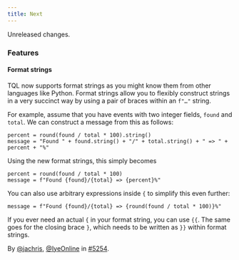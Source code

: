 ```yaml
---
title: Next
---
```


Unreleased changes.

### Features

#### Format strings

TQL now supports format strings as you might know them from other languages like
Python. Format strings allow you to flexibly construct strings in a very
succinct way by using a pair of braces within an `f"…"` string.

For example, assume that you have events with two integer fields, `found` and
`total`. We can construct a message from this as follows:

```tql
percent = round(found / total * 100).string()
message = "Found " + found.string() + "/" + total.string() + " => " + percent + "%"
```

Using the new format strings, this simply becomes

```tql
percent = round(found / total * 100)
message = f"Found {found}/{total} => {percent}%"
```

You can also use arbitrary expressions inside `{` to simplify this even further:

```tql
message = f"Found {found}/{total} => {round(found / total * 100)}%"
```

If you ever need an actual `{` in your format string, you can use `{{`. The same
goes for the closing brace `}`, which needs to be written as `}}` within format
strings.

By [@jachris](https://github.com/jachris), [@IyeOnline](https://github.com/IyeOnline) in [#5254](https://github.com/tenzir/tenzir/pull/5254).
